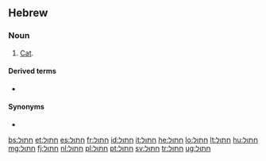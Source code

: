 ==Hebrew==

===Noun===
{{he-noun|g=m|חתול|tr=khatúl|wv=חָתוּל|f=חתולה|fwv=חֲתוּלָה|cons=חתול|conswv=חֲתוּל|pl=חתולים|plwv=חֲתוּלִים}}

# [[cat|Cat]].

====Derived terms====
* {{l|he|חתול נמרי|חָתוּל נְמֵרִי|tr=khatúl n'marí}}

====Synonyms====
* {{l|he|שונרא|sc=Hebr|tr=shunra}}

[[bs:חתול]]
[[et:חתול]]
[[es:חתול]]
[[fr:חתול]]
[[id:חתול]]
[[it:חתול]]
[[he:חתול]]
[[lo:חתול]]
[[lt:חתול]]
[[hu:חתול]]
[[mg:חתול]]
[[fj:חתול]]
[[nl:חתול]]
[[pl:חתול]]
[[pt:חתול]]
[[sv:חתול]]
[[tr:חתול]]
[[ug:חתול]]